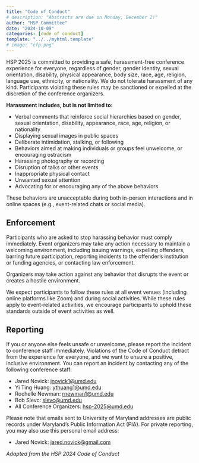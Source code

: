 ```yaml
---
title: "Code of Conduct"
# description: "Abstracts are due on Monday, December 2!"
author: "HSP Committee"
date: "2024-10-09"
categories: [code of conduct]
template: "../../myhtml.template"
# image: "cfp.png"
---
```


HSP 2025 is committed to providing a safe, harassment-free conference experience for everyone, regardless of gender, gender identity, sexual orientation, disability, physical appearance, body size, race, age, religion, language use, ethnicity, or nationality. We do not tolerate harassment of any kind. Participants violating these rules may be sanctioned or expelled at the discretion of the conference organizers.

**Harassment includes, but is not limited to:**

- Verbal comments that reinforce social hierarchies based on gender, sexual orientation, disability, appearance, race, age, religion, or nationality
- Displaying sexual images in public spaces
- Deliberate intimidation, stalking, or following
- Behaviors aimed at making individuals or groups feel unwelcome, or encouraging ostracism
- Harassing photography or recording
- Disruption of talks or other events
- Inappropriate physical contact
- Unwanted sexual attention
- Advocating for or encouraging any of the above behaviors

These behaviors are unacceptable during both in-person interactions and in online spaces (e.g., event-related chats or social media).

## Enforcement

Participants who are asked to stop harassing behavior must comply immediately. Event organizers may take any action necessary to maintain a welcoming environment, including issuing warnings, expelling offenders, barring future participation, reporting incidents to the offender’s institution or funding agencies, or contacting law enforcement.

Organizers may take action against any behavior that disrupts the event or creates a hostile environment.

We expect participants to follow these rules at all event venues (including online platforms like Zoom) and during social activities. While these rules apply to event-related activities, we encourage participants to uphold these standards outside of event activities as well.

## Reporting

If you or anyone else feels unsafe or unwelcome, please report the incident to conference staff immediately. Violations of the Code of Conduct detract from the experience for everyone, and we want to ensure a positive, inclusive environment. You can report an incident by contacting any of the following conference staff:

- Jared Novick: [jnovick1@umd.edu](mailto:jnovick1@umd.edu)
- Yi Ting Huang: [ythuang1@umd.edu](mailto:ythuang1@umd.edu)
- Rochelle Newman: [rnewman1@umd.edu](mailto:rnewman1@umd.edu)
- Bob Slevc: [slevc@umd.edu](mailto:slevc@umd.edu)
- All Conference Organizers: [hsp-2025@umd.edu](mailto:hsp-2025@umd.edu)

Please note that emails sent to University of Maryland addresses are public records under Maryland’s Public Information Act (PIA). For private reporting, you may also use this personal email address:

- Jared Novick: [jared.novick@gmail.com](mailto:jared.novick@gmail.com)

*Adapted from the HSP 2024 Code of Conduct*
